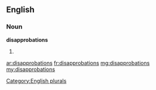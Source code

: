 ==English==

===Noun===
'''disapprobations'''

# {{plural of|disapprobation}}

[[Category:English plurals]]

[[ar:disapprobations]]
[[fr:disapprobations]]
[[mg:disapprobations]]
[[my:disapprobations]]